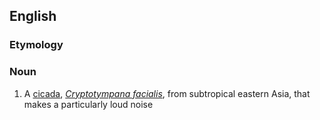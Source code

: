 ==English==

===Etymology===
{{bor|en|ja|クマゼミ|withtext=1}}

===Noun===
{{en-noun}}

# A [[cicada]], ''[[Cryptotympana facialis]]'', from subtropical eastern Asia, that makes a particularly loud noise